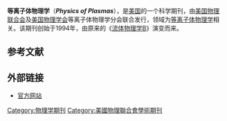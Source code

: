 {{Infobox journal
| title = Physics of Plasmas 
| cover = 
| editor = [[Ronald_C._Davidson|Ronald C. Davidson]]
| discipline = 等离子体
| abbreviation = Phys. Plasmas 
| publisher = [[美国物理联合会|美国物理联合会]]
| language = [[英語|英語]]
| country = 美国
| frequency = 月刊
| history = 1994–今
| openaccess =
| impact = 2.376
| impact-year = 2012
| website = http://pop.aip.org
| JSTOR =
| OCLC  =
| LCCN  =
| CODEN = PHPAEN 
| ISSN  = 1070-664X 
| eISSN = 1089-7674
}}

'''等离子体物理学'''（'''''Physics of Plasmas'''''），是[[美国|美国]]的一个科学期刊，由[[美国物理联合会|美国物理联合会]]及[[美国物理学会|美国物理学会]]等离子体物理学分会联合发行，领域为[[等离子体物理学|等离子体物理学]]相关。该期刊创始于1994年，由原来的《[[流体物理学_(期刊)|流体物理学B]]》演变而来。

==参考文献==
{{reflist}}

== 外部链接 ==
* [https://web.archive.org/web/20110624124314/http://pop.aip.org/ 官方网站]

[[Category:物理学期刊|Category:物理学期刊]]
[[Category:美國物理聯合會學術期刊|Category:美國物理聯合會學術期刊]]